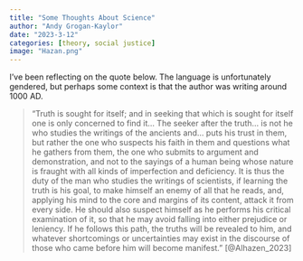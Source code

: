 ```yaml
---
title: "Some Thoughts About Science"
author: "Andy Grogan-Kaylor"
date: "2023-3-12"
categories: [theory, social justice]
image: "Hazan.png"
---
```


I've been reflecting on the quote below. The language is unfortunately gendered, but perhaps some context is that the author was writing around 1000 AD.

> "Truth is sought for itself; and in seeking that which is sought for itself one is only concerned to find it... The seeker after the truth... is not he who studies the writings of the ancients and... puts his trust in them, but rather the one who suspects his faith in them and questions what he gathers from them, the one who submits to argument and demonstration, and not to the sayings of a human being whose nature is fraught with all kinds of imperfection and deficiency. It is thus the duty of the man who studies the writings of scientists, if learning the truth is his goal, to make himself an enemy of all that he reads, and, applying his mind to the core and margins of its content, attack it from every side. He should also suspect himself as he performs his critical examination of it, so that he may avoid falling into either prejudice or leniency. If he follows this path, the truths will be revealed to him, and whatever shortcomings or uncertainties may exist in the discourse of those who came before him will become manifest." [@Alhazen_2023]


